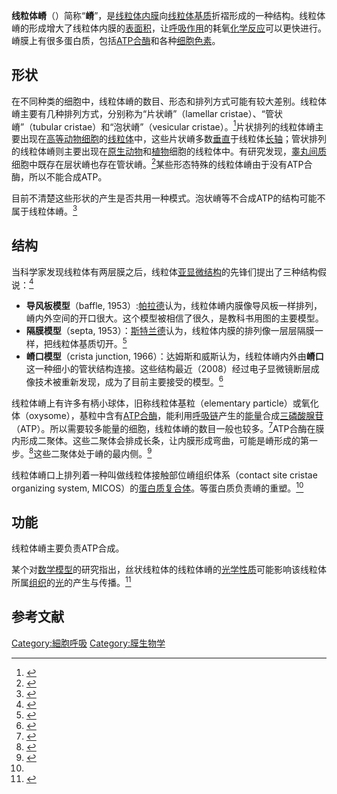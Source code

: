 {{noteTA|G1=生命科学}}
{{细胞生物学|线粒体=yes}}
'''线粒体嵴'''（{{lang-en|mitochondrial cristae}}）简称“'''嵴'''”，是[[线粒体内膜|线粒体内膜]]向[[线粒体基质|线粒体基质]]折褶形成的一种结构。线粒体嵴的形成增大了线粒体内膜的[[表面积|表面积]]，让[[呼吸作用|呼吸作用]]的耗氧[[化学反应|化学反应]]可以更快进行。嵴膜上有很多蛋白质，包括[[ATP合酶|ATP合酶]]和各种[[细胞色素|细胞色素]]。

== 形状 ==
在不同种类的细胞中，线粒体嵴的数目、形态和排列方式可能有较大差别。线粒体嵴主要有几种排列方式，分别称为“片状嵴”（lamellar cristae）、“管状嵴”（tubular cristae）和“泡状嵴”（vesicular cristae）。<ref>{{cite journal | author = Hanaki M, Tanaka K, Kashima Y | year = 1985 | title = Scanning electron microscopic study on mitochondrial cristae in the rat adrenal cortex | journal = Journal of Electron Microscopy | volume = 34 | issue = 4 | pages = 373-380 | pmid = 3837809 | doi =  | language = en }}</ref>片状排列的线粒体嵴主要出现在[[高等动物|高等动物]][[细胞|细胞]]的[[线粒体|线粒体]]中，这些片状嵴多数[[垂直|垂直]]于线粒体[[长轴|长轴]]；管状排列的线粒体嵴则主要出现在[[原生动物|原生动物]]和[[植物|植物]]细胞的线粒体中。有研究发现，[[睾丸间质|睾丸间质]]细胞中既存在层状嵴也存在管状嵴。<ref>{{cite journal | author = Frederick P. Prince
 | title = Mitochondrial cristae diversity in human Leydig cells: a revised look at cristae morphology in these steroid-producing cells | journal = Anat Rec | volume = 254 | issue = 4 | pages = 534-541 | pmid = 10203260 | language = en |date=Apr 1, 1999}}</ref>某些形态特殊的线粒体嵴由于没有ATP合酶，所以不能合成ATP。

目前不清楚这些形状的产生是否共用一种模式。泡状嵴等不合成ATP的结构可能不属于线粒体嵴。<ref>{{cite journal |doi-access=free |last1=Stephan |first1=Till |last2=Roesch |first2=Axel |last3=Riedel |first3=Dietmar |last4=Jakobs |first4=Stefan |title=Live-cell STED nanoscopy of mitochondrial cristae |journal=Scientific Reports |date=27 August 2019 |volume=9 |issue=1 |doi=10.1038/s41598-019-48838-2}}</ref>

== 结构 ==
当科学家发现线粒体有两层膜之后，线粒体[[亚显微结构|亚显微结构]]的先锋们提出了三种结构假说：<ref name=Griparic2001>{{cite journal|last1=Griparic|first1=L|last2=van der Bliek|first2=AM|title=The many shapes of mitochondrial membranes.|journal=Traffic|date=August 2003|volume=2|issue=4|pages=235–44|pmid=11285133|doi=10.1034/j.1600-0854.2001.1r008.x|url=https://semanticscholar.org/paper/72aa453ccf053ae4efaadcf4aa80b698f199dc0e}}</ref>

* '''导风板模型'''（baffle, 1953）:[[乔治·埃米尔·帕拉德|帕拉德]]认为，线粒体嵴内膜像导风板一样排列，嵴内外空间的开口很大。这个模型被相信了很久，是教科书用图的主要模型。
* '''隔膜模型'''（septa, 1953）：[[弗里蒂弗·S·斯特兰德|斯特兰德]]认为，线粒体内膜的排列像一层层隔膜一样，把线粒体基质切开。<ref>{{cite journal|last1=Sjostrand|first1=F|title=Systems of double membranes in the cytoplasm of certain tissue cells|url=https://archive.org/details/sim_nature-uk_1953-01-03_171_4340/page/31|journal=Nature|date=Jan 3, 1953|volume=171|issue=4340|pages=31–32|doi=10.1038/171031a0}}</ref>
* '''嵴口模型'''（crista junction, 1966）：达姆斯和威斯认为，线粒体嵴内外由'''嵴口'''这一种细小的管状结构连接。这些结构最近（2008）经过电子显微镜断层成像技术被重新发现，成为了目前主要接受的模型。<ref>{{cite journal|last1=Zick|first1=M|last2=Rabl|first2=R|last3=Reichert|first3=AS|title=Cristae formation-linking ultrastructure and function of mitochondria.|journal=Biochimica et Biophysica Acta|date=January 2009|volume=1793|issue=1|pages=5–19|pmid=18620004|doi=10.1016/j.bbamcr.2008.06.013}}</ref>

线粒体嵴上有许多有柄小球体，旧称线粒体基粒（elementary particle）或氧化体（oxysome），基粒中含有[[ATP合酶|ATP合酶]]，能利用[[呼吸链|呼吸链]]产生的[[能量|能量]]合成[[三磷酸腺苷|三磷酸腺苷]]（ATP）。所以需要较多能量的细胞，线粒体嵴的数目一般也较多。<ref>{{cite journal | author = Frederick P. Prince | title = Lamellar and tubular associations of the mitochondrial cristae: unique forms of the cristae present in steroid-producing cells | journal = Mitochondrionjili | volume = 1 | issue = 4 | pages = 381-389 | pmid =  | doi = 10.1016/S1567-7249(01)00038-1 | language = en |date=Feb 2002}}</ref>ATP合酶在膜内形成二聚体。这些二聚体会排成长条，让内膜形成弯曲，可能是嵴形成的第一步。<ref>{{cite journal | vauthors = Blum TB, Hahn A, Meier T, Davies KM, Kühlbrandt W | title = Dimers of mitochondrial ATP synthase induce membrane curvature and self-assemble into rows | journal = Proceedings of the National Academy of Sciences of the United States of America | volume = 116 | issue = 10 | pages = 4250–4255 | date = March 2019 | pmid = 30760595 | doi = 10.1073/pnas.1816556116 }}</ref>这些二聚体处于嵴的最内侧。<ref name=baker>{{cite journal |last1=Baker |first1=Nicole |last2=Patel |first2=Jeel |last3=Khacho |first3=Mireille |title=Linking mitochondrial dynamics, cristae remodeling and supercomplex formation: How mitochondrial structure can regulate bioenergetics |journal=Mitochondrion |date=November 2019 |volume=49 |pages=259–268 |doi=10.1016/j.mito.2019.06.003}}</ref>

线粒体嵴口上排列着一种叫做线粒体接触部位嵴组织体系（contact site cristae organizing system, MICOS）的[[蛋白质复合体|蛋白质复合体]]。{{tsl|en|Dynamin-like 120 kDa protein|OPA1}}等蛋白质负责嵴的重塑。<ref name=baker/>

== 功能 ==
线粒体嵴主要负责ATP合成。

某个对[[数学模型|数学模型]]的研究指出，丝状线粒体的线粒体嵴的[[光学性质|光学性质]]可能影响该线粒体所属[[组织_(生物学)|组织]]的[[光|光]]的产生与传播。<ref>{{cite journal | author = Thar,R. and M.Kühl | year = 2004 | title = Propagation of electromagetic radiation in mitochondria? | journal = J.Theoretical Biology | volume = 230 | issue = 2 | pages = 261-270 | url = http://www.mbl.ku.dk/MKuhl/pages/PDF/Thar&Kuhl2004.pdf | language = en }}</ref>

== 参考文献 ==
{{reflist}}

[[Category:細胞呼吸|Category:細胞呼吸]]
[[Category:膜生物学|Category:膜生物学]]